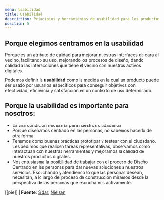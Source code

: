 ```yaml
---
menu: Usabilidad
title: Usabilidad
description: Principios y herramientas de usabilidad para los productos digitales del GCBA
position: 5
---
```


## Porque elegimos centrarnos en la usabilidad 

Porque es un atributo de calidad para mejorar nuestras interfaces de cara al vecino, facilitando su uso, mejorando los procesos de diseño, dando calidad a las interacciones que tiene el vecino con nuestros activos digitales.

  Podemos definir la **usabilidad** como la medida en la cual un producto puede ser usado por usuarios específicos para conseguir objetivos con efectividad, eficiencia y satisfacción en un contexto de uso determinado.

## Porque la usabilidad es importante para nosotros:

- Es una condición necesaria para nuestros ciudadanos 
- Porque diseñamos centrado en las personas, no sabemos hacerlo de otra forma
- Tenemos como buenas prácticas prototipar y testear con el ciudadano. Les pedimos que realicen tareas representativas, observamos como interactúan con nuestras herramientas y mejoramos la calidad de nuestros productos digitales.
- Nos entusiasma la posibilidad de trabajar con el proceso de Diseño Centrado en las personas para dar nuevas soluciones a nuestros servicios. Escuchando y atendiendo lo que las personas desean, necesitan, a lo largo del proceso de construcción miramos desde la perspectiva de las personas que escuchamos activamente.





[[pie]]
| **Fuente**:
[Sidar](http://www.sidar.org/recur/desdi/traduc/es/visitable/Herramientas.htm), 
[Nielsen](https://www.google.com/url?hl=es&q=https://www.nngroup.com/articles/usability-101-introduction-to-usability/&sa=D&ust=1605468602201000&usg=AFQjCNEIh7aInN4V2zHjJKyUI1-IArY0rg)
